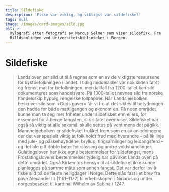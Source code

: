 ```yaml
---
title: Sildefiske
description: 'Fiske var viktig, og viktigst var sildefiske!'
tags: null
image: /images/card-images/sild.jpg
alt: >-
  Xylografi etter fotografi av Marcus Selmer som viser sildefisk. Fra
  Billdsamlingen ved Universitetsbiblioteket i Bergen.
---
```



# Sildefiske

<Blockquote
    quote='«Hvis folk drar på sildefiske, har de rett til å kaste fisken opp på både åker og eng, hvor de enn vil.»'
    footer='Landsleiebolken, kapittel 48' />


<Container stil="initial side">
    Landsloven ser sild ut til å regnes som en av de viktigste ressursene for kystbefolkningen i landet. I tidlig middelalder var nok silden først og fremst mat for befolkningen, men iallfall fra 1200-tallet kan sild dokumenteres som handelsvare. På 1300-tallet nevnes sild fra norske handelsskip hyppig i engelske tollpapirer. Når Landsleiebolken beskriver sild som «Guds gaver» får vi tro at det siktes til betydningen den hadde for både mattilgangen og økonomien. På noen området kunne man ta seg mer friheter under sildefisket enn ellers, for eksempel for å berge fangsten, slik sitatet over viser. Sildefisket var også så viktig at alle søksmål skulle settes på vent mens det pågikk. I Mannhelgebolken er sildefisket trukket frem som en av anledningene der det var spesielt viktig at folk holdt fred med hverandre – på lik linje med jule- og påskehøytidene, bryllup, tingsamlinger og leidangsferd – og det ble gitt doble bøter for slåssing og andre voldshandlinger. Gulatingsloven har ikke egne bestemmelser for sildefangst, mens Frostatingslovens bestemmelser tydelig har påvirket Landsloven på dette området. Også Kirken tok hensyn til at sildefisket ikke kunne planlegges på samme måte som annen fangst. Det var derfor lov å fiske sild på de fleste helligdager i Norge. Dette slås fast i et brev fra pave Alexander III (1161–1172) til erkebiskopen i Nidaros og under norgesbesøket til kardinal Wilhelm av Sabina i 1247.
</Container>

<Figure
    image="/images/landsleiebolken/Bf_BRM0_41974_1_EK_02.jpg"
    title="Fiskekrok i jern"
    alt="Fiskekrok i jern"
    href="https://digitaltmuseum.no/0210112485144/brm-0-41974-1-fiskekrok-i-jern-etter-konservering"
>
</Figure>
